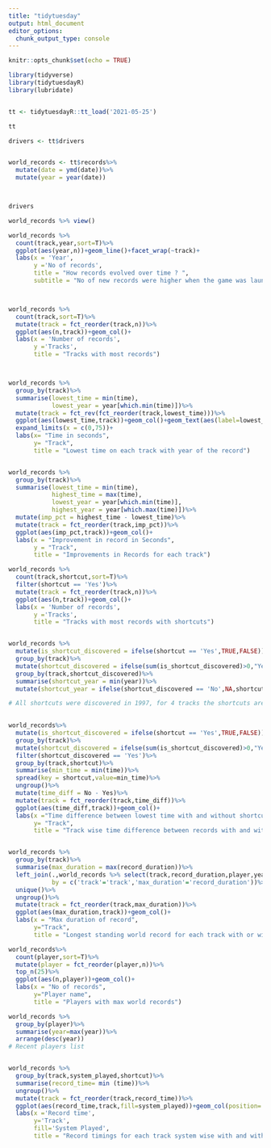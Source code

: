```yaml
---
title: "tidytuesday"
output: html_document
editor_options: 
  chunk_output_type: console
---
```


```r
knitr::opts_chunk$set(echo = TRUE)

library(tidyverse)
library(tidytuesdayR)
library(lubridate)


tt <- tidytuesdayR::tt_load('2021-05-25')

tt

drivers <- tt$drivers


world_records <- tt$records%>%
  mutate(date = ymd(date))%>%
  mutate(year = year(date))



drivers

world_records %>% view()


```


```r

world_records %>% 
  count(track,year,sort=T)%>%
  ggplot(aes(year,n))+geom_line()+facet_wrap(~track)+
  labs(x = 'Year',
       y ='No of records',
       title = "How records evolved over time ? ",
       subtitle = "No of new records were higher when the game was launched and declined after")



world_records %>% 
  count(track,sort=T)%>%
  mutate(track = fct_reorder(track,n))%>%
  ggplot(aes(n,track))+geom_col()+
  labs(x = 'Number of records',
       y ='Tracks',
       title = "Tracks with most records")



world_records %>% 
  group_by(track)%>%
  summarise(lowest_time = min(time),
            lowest_year = year[which.min(time)])%>%
  mutate(track = fct_rev(fct_reorder(track,lowest_time)))%>%
  ggplot(aes(lowest_time,track))+geom_col()+geom_text(aes(label=lowest_year,hjust = -1))+
  expand_limits(x = c(0,75))+
  labs(x= "Time in seconds",
       y= "Track",
       title = "Lowest time on each track with year of the record")


world_records %>% 
  group_by(track)%>%
  summarise(lowest_time = min(time),
            highest_time = max(time),
            lowest_year = year[which.min(time)],
            highest_year = year[which.max(time)])%>%
  mutate(imp_pct = highest_time - lowest_time)%>%
  mutate(track = fct_reorder(track,imp_pct))%>%
  ggplot(aes(imp_pct,track))+geom_col()+
  labs(x = "Improvement in record in Seconds",
       y = "Track",
       title = "Improvements in Records for each track")

world_records %>% 
  count(track,shortcut,sort=T)%>%
  filter(shortcut == 'Yes')%>%
  mutate(track = fct_reorder(track,n))%>%
  ggplot(aes(n,track))+geom_col()+
  labs(x = 'Number of records',
       y ='Tracks',
       title = "Tracks with most records with shortcuts")


world_records %>%
  mutate(is_shortcut_discovered = ifelse(shortcut == 'Yes',TRUE,FALSE))%>%
  group_by(track)%>%
  mutate(shortcut_discovered = ifelse(sum(is_shortcut_discovered)>0,"Yes","No"))%>%
  group_by(track,shortcut_discovered)%>%
  summarise(shortcut_year = min(year))%>%
  mutate(shortcut_year = ifelse(shortcut_discovered == 'No',NA,shortcut_year))

# All shortcuts were discovered in 1997, for 4 tracks the shortcuts are not discovered yet

  
world_records%>%
  mutate(is_shortcut_discovered = ifelse(shortcut == 'Yes',TRUE,FALSE))%>%
  group_by(track)%>%
  mutate(shortcut_discovered = ifelse(sum(is_shortcut_discovered)>0,"Yes","No"))%>%
  filter(shortcut_discovered == 'Yes')%>%
  group_by(track,shortcut)%>%
  summarise(min_time = min(time))%>%
  spread(key = shortcut,value=min_time)%>%
  ungroup()%>%
  mutate(time_diff = No - Yes)%>%
  mutate(track = fct_reorder(track,time_diff))%>%
  ggplot(aes(time_diff,track))+geom_col()+
  labs(x ="Time difference between lowest time with and without shortcut",
       y= "Track",
       title = "Track wise time difference between records with and without shortcuts")


world_records %>% 
  group_by(track)%>% 
  summarise(max_duration = max(record_duration))%>%
  left_join(.,world_records %>% select(track,record_duration,player,year),
            by = c('track'='track','max_duration'='record_duration'))%>%
  unique()%>%
  ungroup()%>%
  mutate(track = fct_reorder(track,max_duration))%>%
  ggplot(aes(max_duration,track))+geom_col()+
  labs(x = "Max duration of record",
       y="Track",
       title = "Longest standing world record for each track with or without shortcut")

world_records%>% 
  count(player,sort=T)%>%
  mutate(player = fct_reorder(player,n))%>%
  top_n(25)%>%
  ggplot(aes(n,player))+geom_col()+
  labs(x = "No of records",
       y="Player name",
       title = "Players with max world records")

world_records %>% 
  group_by(player)%>%
  summarise(year=max(year))%>%
  arrange(desc(year))
# Recent players list


world_records %>% 
  group_by(track,system_played,shortcut)%>%
  summarise(record_time= min (time))%>%
  ungroup()%>%
  mutate(track = fct_reorder(track,record_time))%>%
  ggplot(aes(record_time,track,fill=system_played))+geom_col(position='dodge')+facet_wrap(~shortcut)+
  labs(x ='Record time',
       y='Track',
       fill='System Played',
       title = "Record timings for each track system wise with and without shortcuts")


```

